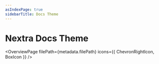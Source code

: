 ```yaml
---
asIndexPage: true
sidebarTitle: Docs Theme
---
```


# Nextra Docs Theme


<OverviewPage
  filePath={metadata.filePath}
  icons={{
    ChevronRightIcon,
    BoxIcon
  }}
/>
